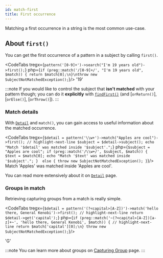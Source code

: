 ```yaml
---
id: match-first
title: First occurrence
---
```



Matching a first occurrence in a string is the most common use-case.

## About `first()`

You can get the first occurrence of a pattern in a subject by calling `first()`.

<CodeTabs
    tregx={`pattern('[0-9]+')->search("I'm 19 years old")->first();`}
    php={`if (preg::match('/[0-9]+/', "I'm 19 years old", $match)) {
    return $match[0];\n}\nthrow new SubjectNotMatchedException();`}/>
<Result>'19'</Result>

:::note
If you would like to control the subject that **isn't matched** with your pattern though;
you can do it **explicitly** with [`findFirst()`](#findfirst) (and [`orReturn()`], [`orElse()`], [`orThrow()`]).
:::

### Match details

With [`Detail`] and `match()`, you can gain access to useful information about the matched occurrence.

<CodeTabs
tregx={`$detail = pattern('\\w+')->match("Apples are cool")->first();
// highlight-next-line
$subject = $detail->subject();
echo "Match '$detail' was matched inside '$subject'.";`}
    php={`$subject = "Apples are cool";
if (preg::match('/\\w+/', $subject, $match)) {
    $text = $match[0];
    echo "Match '$text' was matched inside '$subject'.";
} 
else {
    throw new SubjectNotMatchedException();
}`}/>
<Result text>Match 'Apples' was matched inside 'Apples are cool'.</Result>

You can read more extensively about it on [`Detail`] page.

### Groups in match

Retrieving capturing groups from a match is really simple.

<CodeTabs
    tregx={`$detail = pattern('(?<capital>[A-Z])')->match('hello there, General Kenobi')->first();
// highlight-next-line
return $detail->get('capital');`}
    php={`if (preg::match('~(?<capital>[A-Z])[a-z]+~', 'hello there, General Kenobi', $match)) {
    // highlight-next-line
    return $match['capital'][0];\n}
throw new SubjectNotMatchedException();`}/>

<!--T-Regx:{return-at(0)}-->
<Result>'G'</Result>

:::note
You can learn more about groups on [Capturing Group](match-groups.md) page.
:::


[`Detail`]: match-details.md
